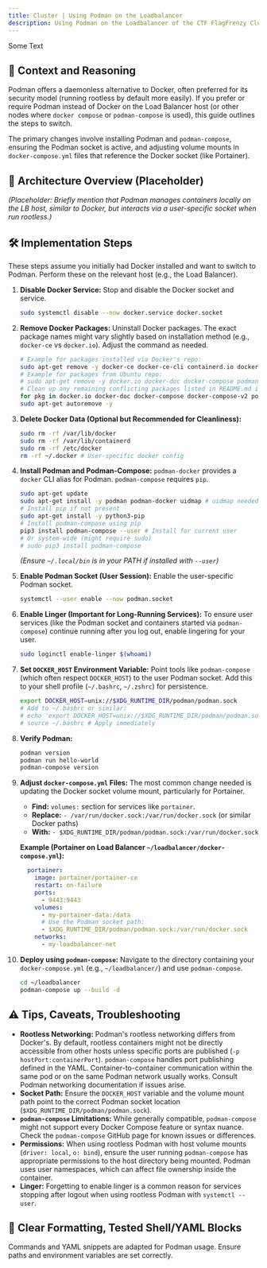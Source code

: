 ```yaml
---
title: Cluster | Using Podman on the Loadbalancer
description: Using Podman on the Loadbalancer of the CTF FlagFrenzy Cluster
---
```


Some Text

## 🧠 Context and Reasoning

Podman offers a daemonless alternative to Docker, often preferred for its security model (running rootless by default more easily). If you prefer or require Podman instead of Docker on the Load Balancer host (or other nodes where `docker compose` or `podman-compose` is used), this guide outlines the steps to switch.

The primary changes involve installing Podman and `podman-compose`, ensuring the Podman socket is active, and adjusting volume mounts in `docker-compose.yml` files that reference the Docker socket (like Portainer).

## 🧱 Architecture Overview (Placeholder)

*(Placeholder: Briefly mention that Podman manages containers locally on the LB host, similar to Docker, but interacts via a user-specific socket when run rootless.)*

## 🛠️ Implementation Steps

These steps assume you initially had Docker installed and want to switch to Podman. Perform these on the relevant host (e.g., the Load Balancer).

1.  **Disable Docker Service:**
    Stop and disable the Docker socket and service.
    ```bash
    sudo systemctl disable --now docker.service docker.socket
    ```

2.  **Remove Docker Packages:**
    Uninstall Docker packages. The exact package names might vary slightly based on installation method (e.g., `docker-ce` vs `docker.io`). Adjust the command as needed.
    ```bash
    # Example for packages installed via Docker's repo:
    sudo apt-get remove -y docker-ce docker-ce-cli containerd.io docker-buildx-plugin docker-compose-plugin docker-ce-rootless-extras
    # Example for packages from Ubuntu repo:
    # sudo apt-get remove -y docker.io docker-doc docker-compose podman-docker containerd runc
    # Clean up any remaining conflicting packages listed in README.md if necessary
    for pkg in docker.io docker-doc docker-compose docker-compose-v2 podman-docker containerd runc; do sudo apt-get remove $pkg; done
    sudo apt-get autoremove -y
    ```

3.  **Delete Docker Data (Optional but Recommended for Cleanliness):**
    ```bash
    sudo rm -rf /var/lib/docker
    sudo rm -rf /var/lib/containerd
    sudo rm -rf /etc/docker
    rm -rf ~/.docker # User-specific docker config
    ```

4.  **Install Podman and Podman-Compose:**
    `podman-docker` provides a `docker` CLI alias for Podman. `podman-compose` requires `pip`.
    ```bash
    sudo apt-get update
    sudo apt-get install -y podman podman-docker uidmap # uidmap needed for rootless
    # Install pip if not present
    sudo apt-get install -y python3-pip
    # Install podman-compose using pip
    pip3 install podman-compose --user # Install for current user
    # Or system-wide (might require sudo)
    # sudo pip3 install podman-compose
    ```
    *(Ensure `~/.local/bin` is in your PATH if installed with `--user`)*

5.  **Enable Podman Socket (User Session):**
    Enable the user-specific Podman socket.
    ```bash
    systemctl --user enable --now podman.socket
    ```

6.  **Enable Linger (Important for Long-Running Services):**
    To ensure user services (like the Podman socket and containers started via `podman-compose`) continue running after you log out, enable lingering for your user.
    ```bash
    sudo loginctl enable-linger $(whoami)
    ```

7.  **Set `DOCKER_HOST` Environment Variable:**
    Point tools like `podman-compose` (which often respect `DOCKER_HOST`) to the user Podman socket. Add this to your shell profile (`~/.bashrc`, `~/.zshrc`) for persistence.
    ```bash
    export DOCKER_HOST=unix://$XDG_RUNTIME_DIR/podman/podman.sock
    # Add to ~/.bashrc or similar:
    # echo 'export DOCKER_HOST=unix://$XDG_RUNTIME_DIR/podman/podman.sock' >> ~/.bashrc
    # source ~/.bashrc # Apply immediately
    ```

8.  **Verify Podman:**
    ```bash
    podman version
    podman run hello-world
    podman-compose version
    ```

9.  **Adjust `docker-compose.yml` Files:**
    The most common change needed is updating the Docker socket volume mount, particularly for Portainer.
    * **Find:** `volumes:` section for services like `portainer`.
    * **Replace:** `- /var/run/docker.sock:/var/run/docker.sock` (or similar Docker paths)
    * **With:** `- $XDG_RUNTIME_DIR/podman/podman.sock:/var/run/docker.sock`

    **Example (Portainer on Load Balancer `~/loadbalancer/docker-compose.yml`):**
    ```yaml
      portainer:
        image: portainer/portainer-ce
        restart: on-failure
        ports:
          - 9443:9443
        volumes:
          - my-portainer-data:/data
          # Use the Podman socket path:
          - $XDG_RUNTIME_DIR/podman/podman.sock:/var/run/docker.sock
        networks:
          - my-loadbalancer-net
    ```

10. **Deploy using `podman-compose`:**
    Navigate to the directory containing your `docker-compose.yml` (e.g., `~/loadbalancer/`) and use `podman-compose`.
    ```bash
    cd ~/loadbalancer
    podman-compose up --build -d
    ```

## ⚠️ Tips, Caveats, Troubleshooting

* **Rootless Networking:** Podman's rootless networking differs from Docker's. By default, rootless containers might not be directly accessible from other hosts unless specific ports are published (`-p hostPort:containerPort`). `podman-compose` handles port publishing defined in the YAML. Container-to-container communication within the same pod or on the same Podman network usually works. Consult Podman networking documentation if issues arise.
* **Socket Path:** Ensure the `DOCKER_HOST` variable and the volume mount path point to the correct Podman socket location (`$XDG_RUNTIME_DIR/podman/podman.sock`).
* **`podman-compose` Limitations:** While generally compatible, `podman-compose` might not support every Docker Compose feature or syntax nuance. Check the `podman-compose` GitHub page for known issues or differences.
* **Permissions:** When using rootless Podman with host volume mounts (`driver: local`, `o: bind`), ensure the user running `podman-compose` has appropriate permissions to the host directory being mounted. Podman uses user namespaces, which can affect file ownership inside the container.
* **Linger:** Forgetting to enable linger is a common reason for services stopping after logout when using rootless Podman with `systemctl --user`.

## 📄 Clear Formatting, Tested Shell/YAML Blocks

Commands and YAML snippets are adapted for Podman usage. Ensure paths and environment variables are set correctly.